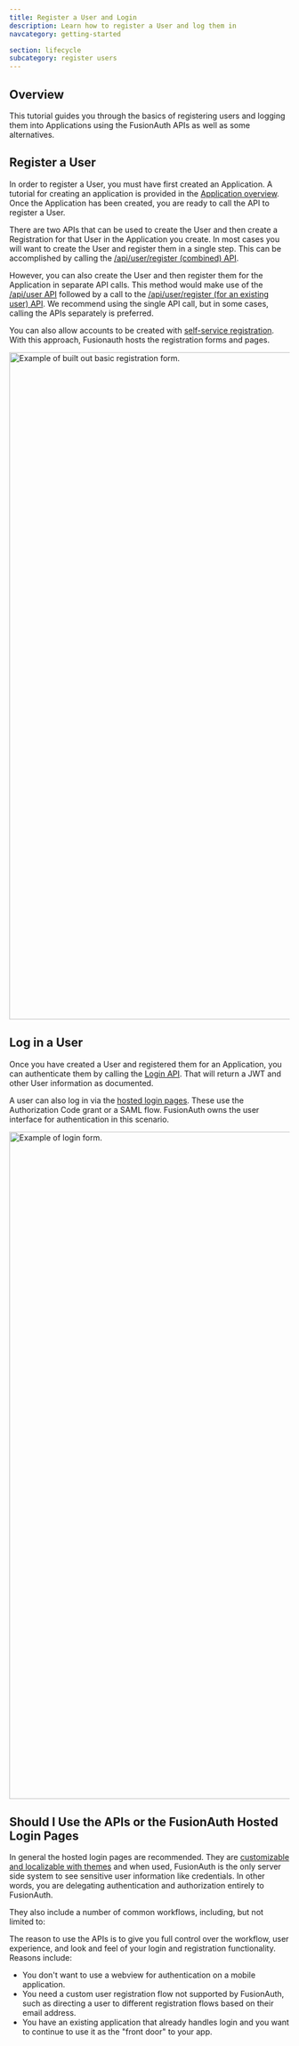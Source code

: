 ```yaml
---
title: Register a User and Login
description: Learn how to register a User and log them in
navcategory: getting-started

section: lifecycle
subcategory: register users
---
```


## Overview

This tutorial guides you through the basics of registering users and logging them into Applications using the FusionAuth APIs as well as some alternatives.


## Register a User

In order to register a User, you must have first created an Application.  A tutorial for creating an application is provided in the [Application overview](/docs/get-started/core-concepts/applications). Once the Application has been created, you are ready to call the API to register a User.


There are two APIs that can be used to create the User and then create a Registration for that User in the Application you create. In most cases you will want to create the User and register them in a single step. This can be accomplished by calling the [/api/user/register (combined) API](/docs/apis/registrations#create-a-user-and-registration-combined).

However, you can also create the User and then register them for the Application in separate API calls. This method would make use of the [/api/user API](/docs/apis/users#create-a-user) followed by a call to the [/api/user/register (for an existing user) API](/docs/apis/registrations#create-a-user-registration-for-an-existing-user). We recommend using the single API call, but in some cases, calling the APIs separately is preferred.

You can also allow accounts to be created with [self-service registration](/docs/lifecycle/register-users/basic-registration-forms). With this approach, Fusionauth hosts the registration forms and pages.

<img src="/img/docs/lifecycle/register-users/register-new-user.png" alt="Example of built out basic registration form." width="1200"  role="bottom-cropped" />

## Log in a User

Once you have created a User and registered them for an Application, you can authenticate them by calling the [Login API](/docs/apis/login). That will return a JWT and other User information as documented.

A user can also log in via the [hosted login pages](/docs/get-started/core-concepts/integration-points/#hosted-login-pages). These use the Authorization Code grant or a SAML flow. FusionAuth owns the user interface for authentication in this scenario.

<img src="/img/docs/lifecycle/register-users/login-page.png" alt="Example of login form." width="1200"  role="bottom-cropped" />

## Should I Use the APIs or the FusionAuth Hosted Login Pages

In general the hosted login pages are recommended. They are [customizable and localizable with themes](/docs/customize/look-and-feel/) and when used, FusionAuth is the only server side system to see sensitive user information like credentials. In other words, you are delegating authentication and authorization entirely to FusionAuth.

They also include a number of common workflows, including, but not limited to:

<ListHostedLoginPagesUseCases />

The reason to use the APIs is to give you full control over the workflow, user experience, and look and feel of your login and registration functionality. Reasons include:

* You don't want to use a webview for authentication on a mobile application.
* You need a custom user registration flow not supported by FusionAuth, such as directing a user to different registration flows based on their email address.
* You have an existing application that already handles login and you want to continue to use it as the "front door" to your app.

